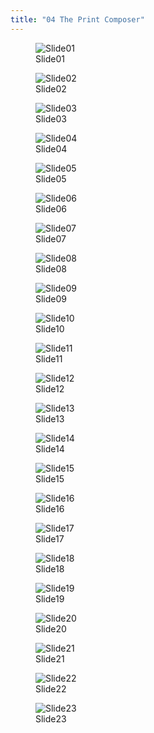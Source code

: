 ```yaml
---
title: "04 The Print Composer"
---
```




![Slide01](04 The Print Composer/Slide01.jpg)



![Slide02](04 The Print Composer/Slide02.jpg)



![Slide03](04 The Print Composer/Slide03.jpg)



![Slide04](04 The Print Composer/Slide04.jpg)



![Slide05](04 The Print Composer/Slide05.jpg)



![Slide06](04 The Print Composer/Slide06.jpg)



![Slide07](04 The Print Composer/Slide07.jpg)



![Slide08](04 The Print Composer/Slide08.jpg)



![Slide09](04 The Print Composer/Slide09.jpg)



![Slide10](04 The Print Composer/Slide10.jpg)



![Slide11](04 The Print Composer/Slide11.jpg)



![Slide12](04 The Print Composer/Slide12.jpg)



![Slide13](04 The Print Composer/Slide13.jpg)



![Slide14](04 The Print Composer/Slide14.jpg)



![Slide15](04 The Print Composer/Slide15.jpg)



![Slide16](04 The Print Composer/Slide16.jpg)



![Slide17](04 The Print Composer/Slide17.jpg)



![Slide18](04 The Print Composer/Slide18.jpg)



![Slide19](04 The Print Composer/Slide19.jpg)



![Slide20](04 The Print Composer/Slide20.jpg)



![Slide21](04 The Print Composer/Slide21.jpg)



![Slide22](04 The Print Composer/Slide22.jpg)



![Slide23](04 The Print Composer/Slide23.jpg)



